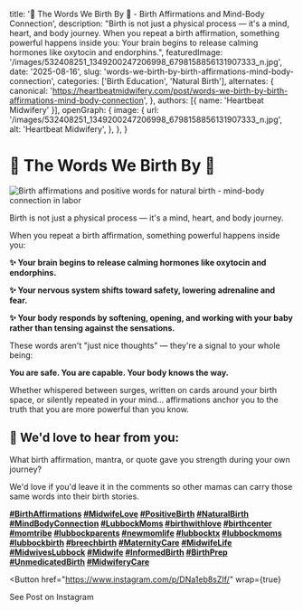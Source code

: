 
  title: '🌿 The Words We Birth By 🌿 - Birth Affirmations and Mind-Body Connection',
  description: "Birth is not just a physical process — it's a mind, heart, and body journey. When you repeat a birth affirmation, something powerful happens inside you: Your brain begins to release calming hormones like oxytocin and endorphins.",
  featuredImage: '/images/532408251_1349200247206998_6798158856131907333_n.jpg',
  date: '2025-08-16',
  slug: 'words-we-birth-by-birth-affirmations-mind-body-connection',
  categories: ['Birth Education', 'Natural Birth'],
  alternates: {
    canonical: 'https://heartbeatmidwifery.com/post/words-we-birth-by-birth-affirmations-mind-body-connection',
  },
  authors: [{ name: 'Heartbeat Midwifery' }],
  openGraph: {
    image: {
      url: '/images/532408251_1349200247206998_6798158856131907333_n.jpg',
      alt: 'Heartbeat Midwifery',
    },
  },
}

# 🌿 The Words We Birth By 🌿

<Image
  src="/images/532408251_1349200247206998_6798158856131907333_n.jpg"
  size="large"
  wrap={true}
  alt="Birth affirmations and positive words for natural birth - mind-body connection in labor"
/>

Birth is not just a physical process — it's a mind, heart, and body journey.

When you repeat a birth affirmation, something powerful happens inside you:

**✨ Your brain begins to release calming hormones like oxytocin and endorphins.**

**✨ Your nervous system shifts toward safety, lowering adrenaline and fear.**

**✨ Your body responds by softening, opening, and working with your baby rather than tensing against the sensations.**

These words aren't "just nice thoughts" — they're a signal to your whole being:

**You are safe. You are capable. Your body knows the way.**

Whether whispered between surges, written on cards around your birth space, or silently repeated in your mind… affirmations anchor you to the truth that you are more powerful than you know.

## 💌 We'd love to hear from you:

What birth affirmation, mantra, or quote gave you strength during your own journey?

We'd love if you'd leave it in the comments so other mamas can carry those same words into their birth stories.

**[#BirthAffirmations](https://www.instagram.com/explore/tags/birthaffirmations/) [#MidwifeLove](https://www.instagram.com/explore/tags/midwifelove/) [#PositiveBirth](https://www.instagram.com/explore/tags/positivebirth/) [#NaturalBirth](https://www.instagram.com/explore/tags/naturalbirth/) [#MindBodyConnection](https://www.instagram.com/explore/tags/mindbodyconnection/) [#LubbockMoms](https://www.instagram.com/explore/tags/lubbockmoms/) [#birthwithlove](https://www.instagram.com/explore/tags/birthwithlove/) [#birthcenter](https://www.instagram.com/explore/tags/birthcenter/) [#momtribe](https://www.instagram.com/explore/tags/momtribe/) [#lubbockparents](https://www.instagram.com/explore/tags/lubbockparents/) [#newmomlife](https://www.instagram.com/explore/tags/newmomlife/) [#lubbocktx](https://www.instagram.com/explore/tags/lubbocktx/) [#lubbockmoms](https://www.instagram.com/explore/tags/lubbockmoms/) [#lubbockbirth](https://www.instagram.com/explore/tags/lubbockbirth/) [#breechbirth](https://www.instagram.com/explore/tags/breechbirth/) [#MaternityCare](https://www.instagram.com/explore/tags/maternitycare/) [#MidwifeLife](https://www.instagram.com/explore/tags/midwifelife/) [#MidwivesLubbock](https://www.instagram.com/explore/tags/midwiveslubbock/) [#Midwife](https://www.instagram.com/explore/tags/midwife/) [#InformedBirth](https://www.instagram.com/explore/tags/informedbirth/) [#BirthPrep](https://www.instagram.com/explore/tags/birthprep/) [#UnmedicatedBirth](https://www.instagram.com/explore/tags/unmedicatedbirth/) [#MidwiferyCare](https://www.instagram.com/explore/tags/midwiferycare/)**

<Button
  href="https://www.instagram.com/p/DNa1eb8sZIf/"
  wrap={true}
>
  See Post on Instagram
</Button>
